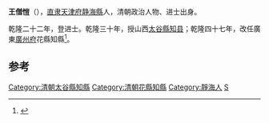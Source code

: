 '''王僧愷'''（{{bd|?||?|}}），[[直隶|直隶]][[天津府|天津府]][[静海縣|静海縣]]人，清朝政治人物、进士出身。

乾隆二十二年，登进士。乾隆三十年，授山西[[太谷縣|太谷縣]][[知县|知县]]；乾隆四十七年，改任廣東[[廣州府|廣州府]]花縣知縣<ref>{{cite book|author1=天津市地方志编修委员会办公室|title=天津区县旧志点校 武清县志·静海县志|date=2008年6月|publisher=天津：天津社会科学院出版社|isbn=978-7-80688-393-8|pages=386|accessdate=2016-03-24}}</ref>。

==参考==
{{reflist}}
{{清朝人物小作品}}
{{乾隆二十二年丁丑科殿試金榜}}
[[Category:清朝太谷縣知縣|Category:清朝太谷縣知縣]]
[[Category:清朝花縣知縣|Category:清朝花縣知縣]]
[[Category:靜海人|Category:靜海人]]
[[Category:王姓|S]]